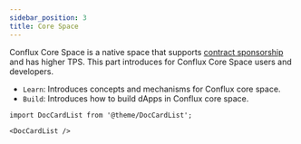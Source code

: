 ```yaml
---
sidebar_position: 3
title: Core Space
---
```


Conflux Core Space is a native space that supports [contract sponsorship](./learn/core-space-basics/internal-contracts/sponsor-whitelist-control.md) and has higher TPS.
This part introduces for Conflux Core Space users and developers. 

-   `Learn`: Introduces concepts and mechanisms for Conflux core space.
-   `Build`: Introduces how to build dApps in Conflux core space.

```mdx-code-block
import DocCardList from '@theme/DocCardList';

<DocCardList />
```
